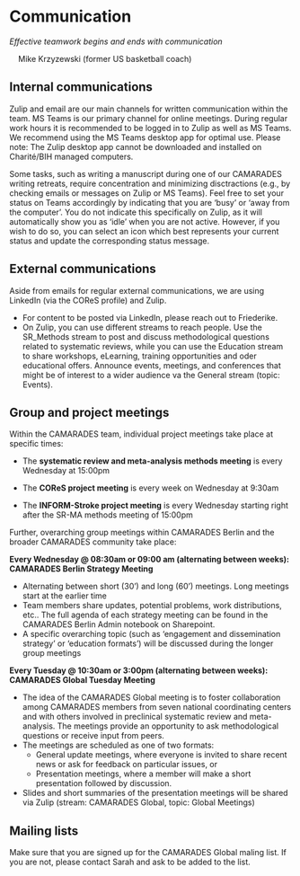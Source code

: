 # Communication

*Effective teamwork begins and ends with communication*

    Mike Krzyzewski (former US basketball coach) 

## Internal communications

Zulip and email are our main channels for written communication within the team. MS Teams is our primary channel for online meetings. During regular work hours it is recommended to be logged in to Zulip as well as MS Teams. We recommend using the MS Teams desktop app for optimal use. Please note: The Zulip desktop app cannot be downloaded and installed on Charité/BIH managed computers. 

Some tasks, such as writing a manuscript during one of our CAMARADES writing retreats, require concentration and minimizing disctractions (e.g., by checking emails or messages on Zulip or MS Teams). Feel free to set your status on Teams accordingly by indicating that you are 'busy' or 'away from the computer'. You do not indicate this specifically on Zulip, as it will automatically show you as 'idle' when you are not active. However, if you wish to do so, you can select an icon which best represents your current status and update the corresponding status message. 

## External communications 

Aside from emails for regular external communications, we are using LinkedIn (via the COReS profile) and Zulip.

* For content to be posted via LinkedIn, please reach out to Friederike.
* On Zulip, you can use different streams to reach people. Use the SR_Methods stream to post and discuss methodological questions related to systematic reviews, while you can use the Education stream to share workshops, eLearning, training opportunities and oder educational offers. Announce events, meetings, and conferences that might be of interest to a wider audience va the General stream (topic: Events). 

## Group and project meetings

Within the CAMARADES team, individual project meetings take place at specific times:

* The **systematic review and meta-analysis methods meeting** is every Wednesday at 15:00pm 

* The **COReS project meeting** is every week on Wednesday at 9:30am  

* The **INFORM-Stroke project meeting** is every Wednesday starting right after the SR-MA methods meeting of 15:00pm

Further, overarching group meetings within CAMARADES Berlin and the broader CAMARADES community take place:

**Every Wednesday @ 08:30am or 09:00 am (alternating between weeks): CAMARADES Berlin Strategy Meeting** 

* Alternating between short (30') and long (60') meetings. Long meetings start at the earlier time
* Team members share updates, potential problems, work distributions, etc.. The full agenda of each strategy meeting can be found in the CAMARADES Berlin Admin notebook on Sharepoint.
* A specific overarching topic (such as 'engagement and dissemination strategy' or 'education formats') will be discussed during the longer group meetings 

**Every Tuesday @ 10:30am or 3:00pm (alternating between weeks): CAMARADES Global Tuesday Meeting**

* The idea of the CAMARADES Global meeting is to foster collaboration among CAMARADES members from seven national coordinating centers and with others involved in preclinical systematic review and meta-analysis. The meetings provide an opportunity to ask methodological questions or receive input from peers. 
* The meetings are scheduled as one of two formats:  
  + General update meetings, where everyone is invited to share recent news or ask for feedback on particular issues, or 
  + Presentation meetings, where a member will make a short presentation followed by discussion.
* Slides and short summaries of the presentation meetings will be shared via Zulip (stream: CAMARADES Global, topic: Global Meetings)


## Mailing lists

Make sure that you are signed up for the CAMARADES Global maling list. If you are not, please contact Sarah and ask to be added to the list. 


